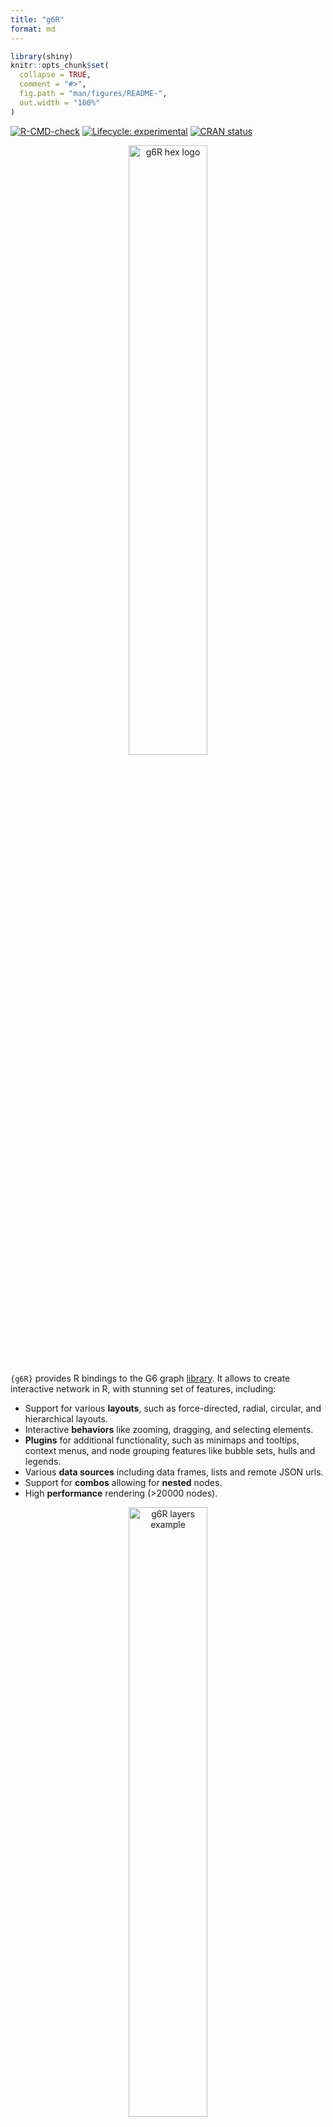 ```yaml
---
title: "g6R"
format: md
---
```


<!-- index.md is generated from index.qmd Please edit that file -->


```r
library(shiny)
knitr::opts_chunk$set(
  collapse = TRUE,
  comment = "#>",
  fig.path = "man/figures/README-",
  out.width = "100%"
)
```

<!-- badges: start -->
  [![R-CMD-check](https://github.com/cynkra/g6R/actions/workflows/R-CMD-check.yaml/badge.svg)](https://github.com/cynkra/g6R/actions/workflows/R-CMD-check.yaml)
[![Lifecycle: experimental](https://img.shields.io/badge/lifecycle-experimental-orange.svg)](https://lifecycle.r-lib.org/articles/stages.html#experimental)
[![CRAN status](https://www.r-pkg.org/badges/version/g6R)](https://CRAN.R-project.org/package=g6R)
<!-- badges: end -->

<p style="text-align: center;">
![](./man/figures/hex.png){width="50%" alt="g6R hex logo"}
</p>

`{g6R}` provides R bindings to the G6 graph [library](https://g6.antv.antgroup.com/en). It allows to create interactive network in R, with stunning set of features, including:

- Support for various __layouts__, such as force-directed, radial, circular, and hierarchical layouts.
- Interactive __behaviors__ like zooming, dragging, and selecting elements.
- __Plugins__ for additional functionality, such as minimaps and tooltips, context menus, and node grouping features like bubble sets, hulls and legends.
- Various __data sources__ including data frames, lists and remote JSON urls.
- Support for __combos__ allowing for __nested__ nodes.
- High __performance__ rendering (>20000 nodes).

<p style="text-align: center;">
![](./man/figures/g6-layers.png){width="50%" alt="g6R layers example"}
</p>

```r
shinyAppDir(system.file("examples", "demo", package = "g6R"))
```

```r
# extract the code from knitr code chunks by ID
code <- paste0(
  c(
    "webr::install(\"g6R\", repos = \"https://cynkra.github.io/blockr.webR/\")",
    knitr::knit_code$get("g6R-demo")
  ),
  collapse = "\n"
)

url <- roxy.shinylive::create_shinylive_url(code, header = FALSE)
```

```r
tags$iframe(
  class = "border border-5 rounded shadow-lg",
  src = url,
  style = "zoom: 0.75;",
  width = "100%",
  height = "1100px"
)
```

## Installation

You can install the development version of `{g6R}` from [GitHub](https://github.com/) with:

``` r
# install.packages("pak")
pak::pak("cynkra/g6R")
```

## Example

To create a `{g6R}` graph:

```r
library(g6R)
nodes <- data.frame(
  id = 1:10,
  label = 1:10
)

# Generate random edges
edges <- data.frame(
  source = c(2, 6, 7),
  target = c(1, 3, 9)
)

g6(nodes, edges) |>
  g6_options(
    node = list(
      style = list(
        labelBackground = TRUE,
        labelBackgroundFill = '#FFB6C1',
        labelBackgroundRadius = 4,
        labelFontFamily = 'Arial',
        labelPadding = c(0, 4),
        labelText = JS(
          "(d) => {
            return d.id
        }"
        )
      )
    )
  ) |>
  g6_layout(d3_force_layout()) |>
  g6_behaviors(
    "zoom-canvas",
    drag_element_force(fixed = TRUE),
    click_select(
      multiple = TRUE,
      onClick = JS(
        "(e) => {
            console.log(e);
          }"
      )
    ),
    brush_select(),
    create_edge()
  ) |>
  g6_plugins(
    "minimap",
    "tooltip",
    context_menu()
  )
```